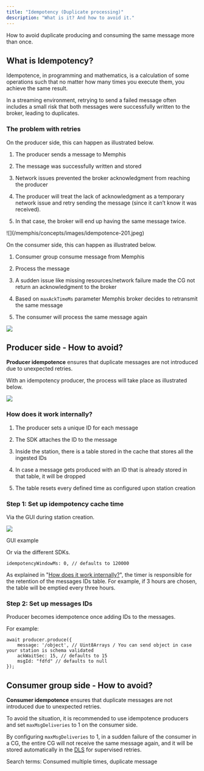 ```yaml
---
title: "Idempotency (Duplicate processing)"
description: "What is it? And how to avoid it."
---
```


How to avoid duplicate producing and consuming the same message more than once.

## What is Idempotency?

Idempotence, in programming and mathematics, is a calculation of some operations
such that no matter how many times you execute them, you achieve the same
result.

In a streaming environment, retrying to send a failed message often includes a
small risk that both messages were successfully written to the broker, leading
to duplicates.

### The problem with retries

On the producer side, this can happen as illustrated below.

1. The producer sends a message to Memphis

2. The message was successfully written and stored

3. Network issues prevented the broker acknowledgment from reaching the producer

4. The producer will treat the lack of acknowledgment as a temporary network
   issue and retry sending the message (since it can’t know it was received).

5. In that case, the broker will end up having the same message twice.

<Frame>![](/memphis/concepts/images/idempotence-201.jpeg)</Frame>

On the consumer side, this can happen as illustrated below.

1. Consumer group consume message from Memphis

2. Process the message

3. A sudden issue like missing resources/network failure made the CG not return
   an acknowledgment to the broker

4. Based on `maxAckTimeMs` parameter Memphis broker decides to retransmit the
   same message

5. The consumer will process the same message again

![](/memphis/concepts/images/idempotence-202.jpeg)

## Producer side - How to avoid?

**Producer idempotence** ensures that duplicate messages are not introduced due
to unexpected retries.

With an idempotency producer, the process will take place as illustrated below.

![](/memphis/concepts/images/idempotence-20producer.jpeg)

### How does it work internally?

1. The producer sets a unique ID for each message

2. The SDK attaches the ID to the message

3. Inside the station, there is a table stored in the cache that stores all the
   ingested IDs

4. In case a message gets produced with an ID that is already stored in that
   table, it will be dropped

5. The table resets every defined time as configured upon station creation

### Step 1: Set up idempotency cache time

Via the GUI during station creation.

![](/memphis/concepts/images/Screen-20Shot-202022-11-30-20at-2012.18.38.png)

GUI example

Or via the different SDKs.

```
idempotencyWindowMs: 0, // defaults to 120000
```

As explained in
"[How does it work internally?](/memphis/concepts/idempotency#how-does-it-work-internally)",
the timer is responsible for the retention of the messages IDs table. For
example, if 3 hours are chosen, the table will be emptied every three hours.

### Step 2: Set up messages IDs

Producer becomes idempotence once adding IDs to the messages.

For example:

```
await producer.produce({
    message: '/object', // Uint8Arrays / You can send object in case your station is schema validated
    ackWaitSec: 15, // defaults to 15
    msgId: "fdfd" // defaults to null
});
```

## Consumer group side - How to avoid?

**Consumer idempotence** ensures that duplicate messages are not introduced due
to unexpected retries.

To avoid the situation, it is recommended to use idempotence producers and set
`maxMsgDeliveries` to 1 on the consumer side.

By configuring `maxMsgDeliveries` to 1, in a sudden failure of the consumer in a
CG, the entire CG will not receive the same message again, and it will be stored
automatically in the [DLS](/memphis/concepts/dead-letter) for supervised
retries.

Search terms: Consumed multiple times, duplicate message
